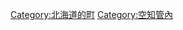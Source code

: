 {{Commonscat|Kuriyama, Hokkaido}}
{{Catmore}}

{{DEFAULTSORT:Kuriyama}}
[[Category:北海道的町|Category:北海道的町]]
[[Category:空知管內|Category:空知管內]]